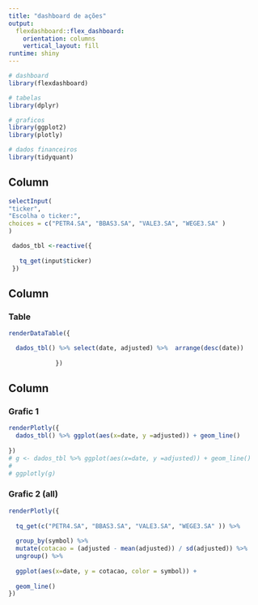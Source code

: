```yaml
---
title: "dashboard de ações"
output: 
  flexdashboard::flex_dashboard:
    orientation: columns
    vertical_layout: fill
runtime: shiny
---
```


```r

# dashboard
library(flexdashboard)

# tabelas
library(dplyr)

# graficos
library(ggplot2)
library(plotly)

# dados financeiros
library(tidyquant)

```
Column {.sidebar}
----------------


```r

selectInput(
"ticker",
"Escolha o ticker:",
choices = c("PETR4.SA", "BBAS3.SA", "VALE3.SA", "WEGE3.SA" )
)
```

```r
 dados_tbl <-reactive({
   
   tq_get(input$ticker)
 }) 

```

Column {data-width=500}
-----------------------------------------------------------------------

### Table

```r
renderDataTable({

  dados_tbl() %>% select(date, adjusted) %>%  arrange(desc(date))
            
             })

```

Column {data-width=500}
-----------------------------------------------------------------------

### Grafic 1

```r

renderPlotly({
  dados_tbl() %>% ggplot(aes(x=date, y =adjusted)) + geom_line()
  
})
# g <- dados_tbl %>% ggplot(aes(x=date, y =adjusted)) + geom_line()
# 
# ggplotly(g)


```

### Grafic 2 (all)
```r

renderPlotly({
  
  tq_get(c("PETR4.SA", "BBAS3.SA", "VALE3.SA", "WEGE3.SA" )) %>% 
    
  group_by(symbol) %>% 
  mutate(cotacao = (adjusted - mean(adjusted)) / sd(adjusted)) %>% 
  ungroup() %>% 
    
  ggplot(aes(x=date, y = cotacao, color = symbol)) +
  
  geom_line()
})

  
  
```




